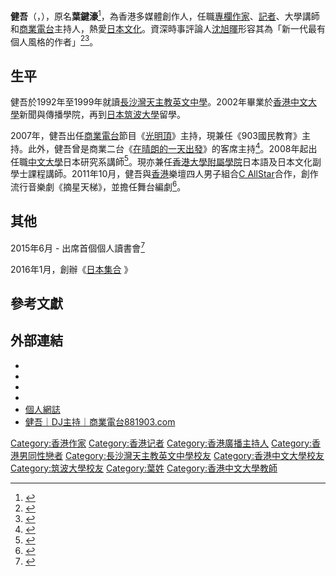 {{citation style|time=2015-06-22T12:31:55+00:00}}
{{not|河西健吾}}

{{Infobox person
| name          = 葉鍵濠
| image         = 
| caption       = 
| birth_date    = {{birth date and age|1980|9|15}}
| birth_place   = {{HKG-1959}}
| death_date    = 
| death_place   = 
| nationality   = {{UK}}
| home_town     = 
| education     = [[香港中文大學|香港中文大學]]新聞系學士、[[日本|日本]][[筑波大學|筑波大學]]
| alma_mater    = [[長沙灣天主教英文中學|長沙灣天主教英文中學]]
| occupation    = 專欄作家、記者、大學講師、電台主持人
| years_active  = 2007年至今
| notable_works = 
| title         = 
| religion      = 
| spouse        = 
| children      = 
| parents       = 
| relatives     = 
}}
'''健吾'''（{{lang-en|Kengo / Anthony Ip}}，{{bd|1980年|9月15日}}），原名'''葉鍵濠'''<ref>{{cite web|url=http://www.alumni.cuhk.edu.hk/magazine/201106/txt/alumni_news.html|title=中大校友－二零一一年六月號|publisher=|accessdate=2013-01-29|archive-date=2020-02-17|archive-url=https://web.archive.org/web/20200217161922/http://www.alumni.cuhk.edu.hk/magazine/201106/txt/alumni_news.html|dead-url=no}}</ref>，為香港多媒體創作人，任職[[專欄作家|專欄作家]]、[[記者|記者]]、大學講師和[[商業電台|商業電台]]主持人，熱愛[[日本文化|日本文化]]。資深時事評論人[[沈旭暉|沈旭暉]]形容其為「新一代最有個人風格的作者」<ref>{{cite web|url=http://book.douban.com/subject/3158966/|title=健吾收音機|publisher=|accessdate=2011-10-25|archive-date=2020-02-09|archive-url=https://web.archive.org/web/20200209031558/https://book.douban.com/subject/3158966/|dead-url=no}}</ref><ref>{{cite web|url=http://www.cp1897.com.hk/product_info.php?BookId=9789628983490|title=真夏的果實－－健吾收音機 II|author=商務印書館|publisher=|accessdate=2011-10-25|archive-date=2020-02-09|archive-url=https://web.archive.org/web/20200209031601/http://www.cp1897.com.hk/product_info.php?BookId=9789628983490|dead-url=no}}</ref>。

==生平==
健吾於1992年至1999年就讀[[長沙灣天主教英文中學|長沙灣天主教英文中學]]。2002年畢業於[[香港中文大學|香港中文大學]]新聞與傳播學院，再到[[日本|日本]][[筑波大學|筑波大學]]留學。

2007年，健吾出任[[商業電台|商業電台]]節目《[[光明頂_(廣播節目)|光明頂]]》主持，現兼任《903國民教育》主持。此外，健吾曾是商業二台《[[在晴朗的一天出發|在晴朗的一天出發]]》的客席主持<ref>{{cite web|url=http://www.881903.com/Page/ZH-TW/hostlist.aspx|title=881903.com 商業電台 - 節目主持|publisher=|accessdate=2011-10-25|archive-date=2019-11-14|archive-url=https://web.archive.org/web/20191114112423/https://www.881903.com/Page/ZH-TW/hostlist.aspx|dead-url=no}}</ref>。2008年起出任職[[中文大學|中文大學]]日本研究系講師<ref>{{cite web|url=http://www5.cuhk.edu.hk/jas/index.php?option=com_content&view=article&id=5&Itemid=23|title=Department of Japanses Studies, CUHK - Home|publisher=|accessdate=2011-10-25|archive-date=2015-06-10|archive-url=https://web.archive.org/web/20150610215911/http://www5.cuhk.edu.hk/jas/index.php?option=com_content&view=article&id=5&Itemid=23|dead-url=no}}</ref>。現亦兼任[[香港大學附屬學院|香港大學附屬學院]]日本語及日本文化副學士課程講師。2011年10月，健吾與[[香港|香港]]樂壇四人男子組合[[C_AllStar|C AllStar]]合作，創作流行音樂劇《摘星天梯》，並擔任舞台編劇<ref>{{cite web|url=http://orientaldaily.on.cc/cnt/lifestyle/20110921/00322_001.html?pubdate=20110921|title=C AllStar × 健吾 夢想摘星|publisher=|accessdate=2011-10-25|archive-date=2016-03-05|archive-url=https://web.archive.org/web/20160305074543/http://orientaldaily.on.cc/cnt/lifestyle/20110921/00322_001.html?pubdate=20110921|dead-url=no}}</ref>。

==其他==
2015年6月 - 出席首個個人讀書會<ref>{{cite web|url=http://timable.com/zh-hk/event/894613|title=「進擊之健吾-來生要做日本人」Page One讀書會|work=Timable|accessdate=2015-06-17|archive-date=2020-02-09|archive-url=https://web.archive.org/web/20200209031648/http://timable.com/zh-hk/event/894613|dead-url=no}}</ref>

2016年1月，創辦《[https://japhub.com/ 日本集合] {{Wayback|url=https://japhub.com/ |date=20201020023732 }}》

== 參考文獻 ==
{{Reflist|2}}

== 外部連結 ==
* {{facebook|kengopage}}
* {{facebook|anthonypersonal}}
* {{instagram|kengophoto}}
* {{sinaweibo|kengowrites}}
* [http://kengowrites.blogspot.hk/ 個人網誌] {{Wayback|url=http://kengowrites.blogspot.hk/ |date=20180319085825 }}
* [http://www.881903.com/host/565 健吾｜DJ主持｜商業電台881903.com] {{Wayback|url=http://www.881903.com/host/565 |date=20211216050217 }}
{{叱咤903DJ}}
{{DEFAULTSORT:Y}}
[[Category:香港作家|Category:香港作家]]
[[Category:香港记者|Category:香港记者]]
[[Category:香港廣播主持人|Category:香港廣播主持人]]
[[Category:香港男同性戀者|Category:香港男同性戀者]]
[[Category:長沙灣天主教英文中學校友|Category:長沙灣天主教英文中學校友]]
[[Category:香港中文大學校友|Category:香港中文大學校友]]
[[Category:筑波大學校友|Category:筑波大學校友]]
[[Category:葉姓|Category:葉姓]]
[[Category:香港中文大學教師|Category:香港中文大學教師]]